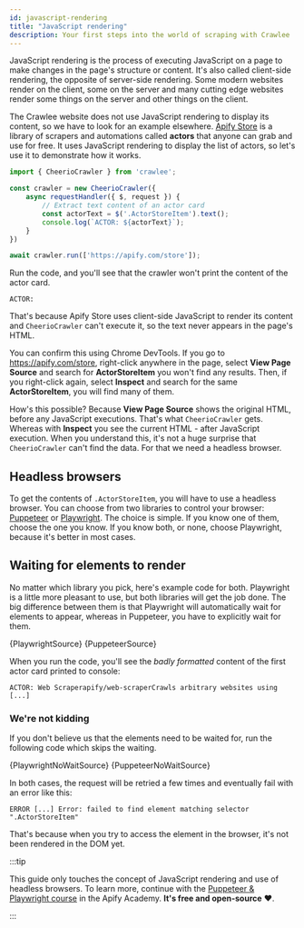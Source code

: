 ```yaml
---
id: javascript-rendering
title: "JavaScript rendering"
description: Your first steps into the world of scraping with Crawlee
---
```




JavaScript rendering is the process of executing JavaScript on a page to make changes in the page's structure or content. It's also called client-side rendering, the opposite of server-side rendering. Some modern websites render on the client, some on the server and many cutting edge websites render some things on the server and other things on the client.

The Crawlee website does not use JavaScript rendering to display its content, so we have to look for an example elsewhere. [Apify Store](https://apify.com/store) is a library of scrapers and automations called **actors** that anyone can grab and use for free. It uses JavaScript rendering to display the list of actors, so let's use it to demonstrate how it works.

```ts title="src/main.mjs"
import { CheerioCrawler } from 'crawlee';

const crawler = new CheerioCrawler({
    async requestHandler({ $, request }) {
        // Extract text content of an actor card
        const actorText = $('.ActorStoreItem').text();
        console.log(`ACTOR: ${actorText}`);
    }
})

await crawler.run(['https://apify.com/store']);
```

Run the code, and you'll see that the crawler won't print the content of the actor card.

```log
ACTOR:
```

That's because Apify Store uses client-side JavaScript to render its content and `CheerioCrawler` can't execute it, so the text never appears in the page's HTML.

You can confirm this using Chrome DevTools. If you go to https://apify.com/store, right-click anywhere in the page, select **View Page Source** and search for **ActorStoreItem** you won't find any results. Then, if you right-click again, select **Inspect** and search for the same **ActorStoreItem**, you will find many of them.

How's this possible? Because **View Page Source** shows the original HTML, before any JavaScript executions. That's what `CheerioCrawler` gets. Whereas with **Inspect** you see the current HTML - after JavaScript execution. When you understand this, it's not a huge surprise that `CheerioCrawler` can't find the data. For that we need a headless browser.

## Headless browsers

To get the contents of `.ActorStoreItem`, you will have to use a headless browser. You can choose from two libraries to control your browser: [Puppeteer](https://github.com/puppeteer/puppeteer) or [Playwright](https://github.com/microsoft/playwright). The choice is simple. If you know one of them, choose the one you know. If you know both, or none, choose Playwright, because it's better in most cases.

## Waiting for elements to render

No matter which library you pick, here's example code for both. Playwright is a little more pleasant to use, but both libraries will get the job done. The big difference between them is that Playwright will automatically wait for elements to appear, whereas in Puppeteer, you have to explicitly wait for them.

<Tabs groupId="javascript-rendering">
    <TabItem value="playwright" label="PlaywrightCrawler">
        <CodeBlock language="js" title="src/main.mjs">{PlaywrightSource}</CodeBlock>
    </TabItem>
    <TabItem value="puppeteer" label="PuppeteerCrawler">
        <CodeBlock language="js" title="src/main.mjs">{PuppeteerSource}</CodeBlock>
    </TabItem>
</Tabs>

When you run the code, you'll see the _badly formatted_ content of the first actor card printed to console:

```log
ACTOR: Web Scraperapify/web-scraperCrawls arbitrary websites using [...]
```

### We're not kidding

If you don't believe us that the elements need to be waited for, run the following code which skips the waiting.

<Tabs groupId="javascript-rendering">
    <TabItem value="playwright" label="PlaywrightCrawler">
        <CodeBlock language="js" title="src/main.mjs">{PlaywrightNoWaitSource}</CodeBlock>
    </TabItem>
    <TabItem value="puppeteer" label="PuppeteerCrawler">
        <CodeBlock language="js" title="src/main.mjs">{PuppeteerNoWaitSource}</CodeBlock>
    </TabItem>
</Tabs>

In both cases, the request will be retried a few times and eventually fail with an error like this:

```log
ERROR [...] Error: failed to find element matching selector ".ActorStoreItem"
```

That's because when you try to access the element in the browser, it's not been rendered in the DOM yet.

:::tip

This guide only touches the concept of JavaScript rendering and use of headless browsers. To learn more, continue with the [Puppeteer & Playwright course](https://developers.apify.com/academy/puppeteer-playwright) in the Apify Academy. **It's free and open-source** ❤️.

:::
